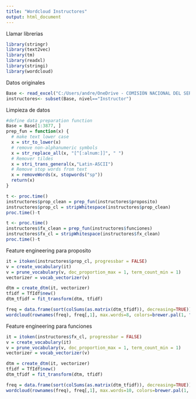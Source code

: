 ```yaml
---
title: "Wordcloud Instructores"
output: html_document
---
```


Llamar librerias
```r

library(stringr)
library(text2vec)
library(tm)
library(readxl)
library(stringi)
library(wordcloud)
```
Datos originales
```r

Base <- read_excel("C:/Users/andre/OneDrive - COMISIÓN NACIONAL DEL SERVICIO CIVIL/bde it/SENA 436N2 16Abri.xlsx")
instructores<- subset(Base, nivel=="Instructor")


```
Limpieza de datos
```r
#define data preparation function
Base = Base[1:3877, ]
prep_fun = function(x) {
  # make text lower case
  x = str_to_lower(x)
  # remove non-alphanumeric symbols
  x = str_replace_all(x, "[^[:alnum:]]", " ")
  # Remover tildes
  x = stri_trans_general(x,"Latin-ASCII")
  # Remove stop words from text
  x = removeWords(x, stopwords("sp"))
  return(x)
}

t <- proc.time() 
instructores$prop_clean = prep_fun(instructores$proposito)
instructores$prop_cl = stripWhitespace(instructores$prop_clean)
proc.time()-t 

t <- proc.time() 
instructores$fx_clean = prep_fun(instructores$funciones)
instructores$fx_cl = stripWhitespace(instructores$fx_clean)
proc.time()-t 

```
Feature engineering para proposito
```r

it = itoken(instructores$prop_cl, progressbar = FALSE)
v = create_vocabulary(it)
v = prune_vocabulary(v, doc_proportion_max = 1, term_count_min = 1)
vectorizer = vocab_vectorizer(v)

dtm = create_dtm(it, vectorizer)
tfidf = TfIdf$new()
dtm_tfidf = fit_transform(dtm, tfidf)

freq = data.frame(sort(colSums(as.matrix(dtm_tfidf)), decreasing=TRUE))
wordcloud(rownames(freq), freq[,1], max.words=8, colors=brewer.pal(1, "Dark2"))
```
Feature engineering para funciones
```r
it = itoken(instructores$fx_cl, progressbar = FALSE)
v = create_vocabulary(it)
v = prune_vocabulary(v, doc_proportion_max = 1, term_count_min = 1)
vectorizer = vocab_vectorizer(v)

dtm = create_dtm(it, vectorizer)
tfidf = TfIdf$new()
dtm_tfidf = fit_transform(dtm, tfidf)

freq = data.frame(sort(colSums(as.matrix(dtm_tfidf)), decreasing=TRUE))
wordcloud(rownames(freq), freq[,1], max.words=10, colors=brewer.pal(1, "Dark2"))
```



